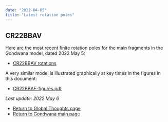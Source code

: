 ```yaml
---
date: "2022-04-05"
title: "Latest rotation poles"
---
```


## CR22BBAV

Here are the most recent finite rotation poles for the main fragments in the Gondwana model, dated 2022 May 5:

* [CR22BBAV rotations](http://www.reeves.nl/upload/CR22BBAV.pdf)

A very similar model is illustrated graphically at key times in the figures in this document:
* [CR22BBAF-figures.pdf](http://www.reeves.nl/upload/CR22BBAF-figures.pdf)

*Last update: 2022 May 6*

* [Return to Global Thoughts page](../other-material)
* [Return to Gondwana main page](../../gondwana)
